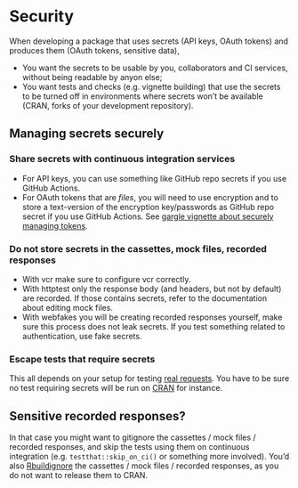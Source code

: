 # Security

When developing a package that uses secrets (API keys, OAuth tokens) and produces them (OAuth tokens, sensitive data),

* You want the secrets to be usable by you, collaborators and CI services, without being readable by anyon else;
* You want tests and checks (e.g. vignette building) that use the secrets to be turned off in environments where secrets won't be available (CRAN, forks of your development repository).

## Managing secrets securely

### Share secrets with continuous integration services

* For API keys, you can use something like GitHub repo secrets if you use GitHub Actions.
* For OAuth tokens that are _files_, you will need to use encryption and to store a text-version of the encryption key/passwords as GitHub repo secret if you use GitHub Actions. See [gargle vignette about securely managing tokens](https://gargle.r-lib.org/articles/articles/managing-tokens-securely.html).

### Do not store secrets in the cassettes, mock files, recorded responses

* With vcr make sure to configure vcr correctly.
* With httptest only the response body (and headers, but not by default) are recorded. If those contains secrets, refer to the documentation about editing mock files.
* With webfakes you will be creating recorded responses yourself, make sure this process does not leak secrets. If you test something related to authentication, use fake secrets.

### Escape tests that require secrets

This all depends on your setup for testing [real requests](#real-requests-chapter).
You have to be sure no test requiring secrets will be run on [CRAN](#cran-preparedness) for instance.

## Sensitive recorded responses?

In that case you might want to gitignore the cassettes / mock files / recorded responses, 
and skip the tests using them on continuous integration (e.g. `testthat::skip_on_ci()` or something more involved).
You'd also [Rbuildignore](https://blog.r-hub.io/2020/05/20/rbuildignore/) the cassettes / mock files / recorded responses, as you do not want to release them to CRAN.